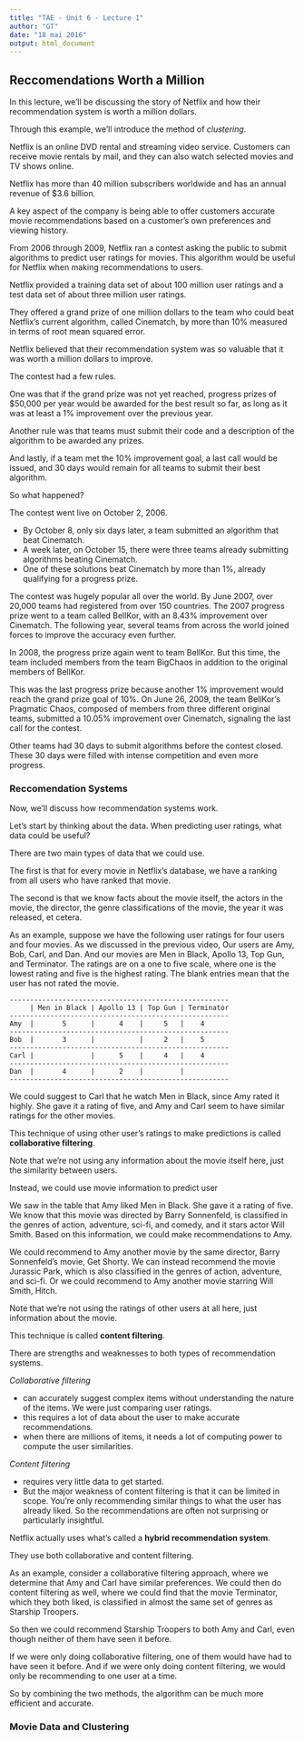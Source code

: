 ```yaml
---
title: "TAE - Unit 6 - Lecture 1"
author: "GT"
date: "18 mai 2016"
output: html_document
---
```


## Reccomendations Worth a Million

In this lecture, we'll be discussing the story of Netflix and how their recommendation 
system is worth a million dollars. 

Through this example, we'll introduce the method of *clustering*.

Netflix is an online DVD rental and streaming video service. Customers can receive movie 
rentals by mail, and they can also watch selected movies and TV shows online.

Netflix has more than 40 million subscribers worldwide and has an annual revenue of
$3.6 billion.

A key aspect of the company is being able to offer customers accurate movie recommendations 
based on a customer's own preferences and viewing history.

From 2006 through 2009, Netflix ran a contest asking the public to submit algorithms to 
predict user ratings for movies. This algorithm would be useful for Netflix when making 
recommendations to users.

Netflix provided a training data set of about 100 million user ratings and a test data set
of about three million user ratings.

They offered a grand prize of one million dollars to the team who could beat Netflix's 
current algorithm, called Cinematch, by more than 10% measured in terms of root mean squared 
error.

Netflix believed that their recommendation system was so valuable that it was worth a 
million dollars to improve.

The contest had a few rules. 

One was that if the grand prize was not yet reached, progress prizes of $50,000 per year
would be awarded for the best result so far, as long as it was at least a 1% improvement
over the previous year.

Another rule was that teams must submit their code and a description of the algorithm
to be awarded any prizes.

And lastly, if a team met the 10% improvement goal, a last call would be issued, and 30 days
would remain for all teams to submit their best algorithm.

So what happened?

The contest went live on October 2, 2006. 

- By October 8, only six days later, a team submitted an algorithm that beat Cinematch. 
- A week later, on October 15, there were three teams already submitting algorithms beating 
  Cinematch.
- One of these solutions beat Cinematch by more than 1%, already qualifying for a progress prize.

The contest was hugely popular all over the world. By June 2007, over 20,000 teams had
registered from over 150 countries. The 2007 progress prize went to a team called BellKor,
with an 8.43% improvement over Cinematch. The following year, several teams from across 
the world joined forces to improve the accuracy even further.

In 2008, the progress prize again went to team BellKor. But this time, the team included 
members from the team BigChaos in addition to the original members of BellKor.

This was the last progress prize because another 1% improvement would reach the grand prize 
goal of 10%. On June 26, 2009, the team BellKor's Pragmatic Chaos, composed of members
from three different original teams, submitted a 10.05% improvement over Cinematch,
signaling the last call for the contest.

Other teams had 30 days to submit algorithms before the contest closed. These 30 days were 
filled with intense competition and even more progress.

### Reccomendation Systems

Now, we'll discuss how recommendation systems work.

Let's start by thinking about the data. When predicting user ratings, what data could 
be useful?

There are two main types of data that we could use.

The first is that for every movie in Netflix's database, we have a ranking from all users 
who have ranked that movie.

The second is that we know facts about the movie itself, the actors in the movie, 
the director, the genre classifications of the movie, the year it was released, et cetera.

As an example, suppose we have the following user ratings for four users and four movies.
As we discussed in the previous video,
Our users are Amy, Bob, Carl, and Dan. And our movies are Men in Black, Apollo 13, Top Gun,
and Terminator. The ratings are on a one to five scale, where one is the lowest
rating and five is the highest rating. The blank entries mean that the user has not 
rated the movie.


```
------------------------------------------------------
     | Men in Black | Apollo 13 | Top Gun | Terminator
------------------------------------------------------
Amy  |       5      |      4    |     5   |    4
------------------------------------------------------
Bob  |       3      |           |     2   |    5
------------------------------------------------------
Carl |              |      5    |     4   |    4
------------------------------------------------------
Dan  |       4      |      2    |         |  
------------------------------------------------------
```


We could suggest to Carl that he watch Men in Black, since Amy rated it highly. 
She gave it a rating of five, and Amy and Carl seem to have similar ratings
for the other movies. 

This technique of using other user's ratings to make predictions is called 
**collaborative filtering**.

Note that we're not using any information about the movie itself here, just the
similarity between users.

Instead, we could use movie information to predict user 

We saw in the table that Amy liked Men in Black. She gave it a rating of five.
We know that this movie was directed by Barry Sonnenfeld, is classified in the 
genres of action, adventure, sci-fi, and comedy, and it stars actor Will Smith.
Based on this information, we could make recommendations to Amy.

We could recommend to Amy another movie by the same director, Barry Sonnenfeld's
movie, Get Shorty. We can instead recommend the movie Jurassic Park, which is also 
classified in the genres of action, adventure, and sci-fi. Or we could recommend to 
Amy another movie starring Will Smith, Hitch.

Note that we're not using the ratings of other users at all here, just information 
about the movie.

This technique is called **content filtering**.

There are strengths and weaknesses to both types of recommendation systems.

*Collaborative filtering* 

- can accurately suggest complex items without understanding the nature of the items.
  We were just comparing user ratings.
- this requires a lot of data about the user to make accurate recommendations.
- when there are millions of items, it needs a lot of computing power to compute the
  user similarities.
  
*Content filtering*

- requires very little data to get started.
- But the major weakness of content filtering is that it can be limited in scope.
  You're only recommending similar things to what the user has already liked.
  So the recommendations are often not surprising or particularly insightful.

Netflix actually uses what's called a **hybrid recommendation system**.

They use both collaborative and content filtering. 

As an example, consider a collaborative filtering approach, where we determine that Amy 
and Carl have similar preferences. We could then do content filtering as well,
where we could find that the movie Terminator, which they both liked, is classified in 
almost the same set of genres as Starship Troopers. 

So then we could recommend Starship Troopers to both Amy and Carl, even though neither
of them have seen it before.

If we were only doing collaborative filtering, one of them would have had to have seen it 
before. And if we were only doing content filtering, we would only be recommending to one 
user at a time.

So by combining the two methods, the algorithm can be much more efficient and accurate.

### Movie Data and Clustering